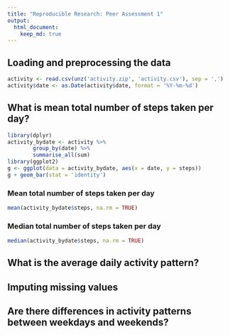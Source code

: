 ```yaml
---
title: "Reproducible Research: Peer Assessment 1"
output: 
  html_document:
    keep_md: true
---
```



## Loading and preprocessing the data
```r
activity <- read.csv(unz('activity.zip', 'activity.csv'), sep = ',')
activity$date <- as.Date(activity$date, format = '%Y-%m-%d')
```


## What is mean total number of steps taken per day?

```r
library(dplyr)
activity_bydate <- activity %>%
        group_by(date) %>%
        summarise_all(sum)
library(ggplot2)
g <- ggplot(data = activity_bydate, aes(x = date, y = steps))
g + geom_bar(stat = 'identity')

```

### Mean total number of steps taken per day
```r
mean(activity_bydate$steps, na.rm = TRUE)
```
### Median total number of steps taken per day
```r
median(activity_bydate$steps, na.rm = TRUE)
```
## What is the average daily activity pattern?



## Imputing missing values



## Are there differences in activity patterns between weekdays and weekends?
